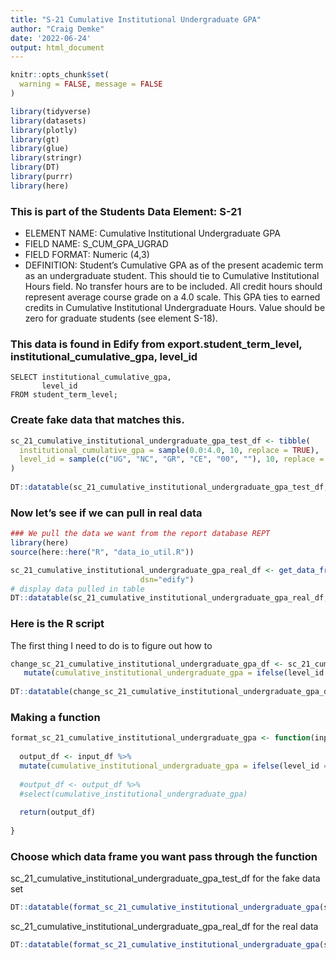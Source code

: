 ```yaml
---
title: "S-21 Cumulative Institutional Undergraduate GPA"
author: "Craig Demke"
date: '2022-06-24'
output: html_document
---
```


```r
knitr::opts_chunk$set(
  warning = FALSE, message = FALSE
)
```

```r
library(tidyverse)
library(datasets)
library(plotly)
library(gt)
library(glue)
library(stringr)
library(DT)
library(purrr)
library(here)
```
### This is part of the Students Data Element: S-21 
* ELEMENT NAME: Cumulative Institutional Undergraduate GPA 
* FIELD NAME: S_CUM_GPA_UGRAD 
* FIELD FORMAT: Numeric (4,3) 
* DEFINITION: Student's Cumulative GPA as of the present academic term as an undergraduate  student. This should tie to Cumulative Institutional Hours field. No transfer hours are to be included.  All credit hours should represent average course grade on a 4.0 scale. This GPA ties to earned credits in  Cumulative Institutional Undergraduate Hours. Value should be zero for graduate students (see element  S-18). 


### This data is found in Edify from export.student_term_level, institutional_cumulative_gpa, level_id
```{}
SELECT institutional_cumulative_gpa,
       level_id
FROM student_term_level;
```


### Create fake data that matches this.

```r
sc_21_cumulative_institutional_undergraduate_gpa_test_df <- tibble(
  institutional_cumulative_gpa = sample(0.0:4.0, 10, replace = TRUE),
  level_id = sample(c("UG", "NC", "GR", "CE", "00", ""), 10, replace = TRUE)
)
   
DT::datatable(sc_21_cumulative_institutional_undergraduate_gpa_test_df, rownames=FALSE)
```

### Now let's see if we can pull in real data

```r
### We pull the data we want from the report database REPT 
library(here)
source(here::here("R", "data_io_util.R"))

sc_21_cumulative_institutional_undergraduate_gpa_real_df <- get_data_from_sql_file(file_name="s_21.sql",
                             dsn="edify")
# display data pulled in table
DT::datatable(sc_21_cumulative_institutional_undergraduate_gpa_real_df, rownames=FALSE)
```


### Here is the R script

The first thing I need to do is to figure out how to

```r

change_sc_21_cumulative_institutional_undergraduate_gpa_df <- sc_21_cumulative_institutional_undergraduate_gpa_test_df %>%
   mutate(cumulative_institutional_undergraduate_gpa = ifelse(level_id == "GR", 0, round(institutional_cumulative_gpa, digits = 2)))
  
DT::datatable(change_sc_21_cumulative_institutional_undergraduate_gpa_df, rownames=FALSE)

```

### Making a function

```r

format_sc_21_cumulative_institutional_undergraduate_gpa <- function(input_df) {
  
  output_df <- input_df %>%
  mutate(cumulative_institutional_undergraduate_gpa = ifelse(level_id == "GR", 0, round(institutional_cumulative_gpa, digits = 2)))
  
  #output_df <- output_df %>% 
  #select(cumulative_institutional_undergraduate_gpa)
  
  return(output_df)
  
}
```
### Choose which data frame you want pass through the function 

sc_21_cumulative_institutional_undergraduate_gpa_test_df for the fake data set
```r
DT::datatable(format_sc_21_cumulative_institutional_undergraduate_gpa(sc_21_cumulative_institutional_undergraduate_gpa_test_df), rownames=FALSE)
```

sc_21_cumulative_institutional_undergraduate_gpa_real_df for the real data
```r
DT::datatable(format_sc_21_cumulative_institutional_undergraduate_gpa(sc_21_cumulative_institutional_undergraduate_gpa_real_df), rownames=FALSE)
```


